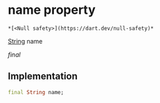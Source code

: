 # name property

    *[<Null safety>](https://dart.dev/null-safety)*

[String](https://api.flutter.dev/flutter/dart-core/String-class.html) name

_final_

## Implementation

```dart
final String name;


```
